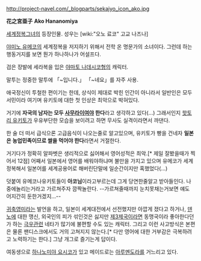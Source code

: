 http://project-navel.com/_blogparts/sekajyo_icon_ako.jpg

'''花之宮亜子'''
'''Ako Hananomiya'''

[[세계정복그녀]]의 등장인물. 성우는 [wiki:"오노 료코" 고교 나즈나]

[[야미노 유메코]]의 세계정복을 저지하기 위해서 전학 온 명문가의 소녀이다. 그런데 하는 행동거지를 보면 뭔가 하나하나가 어설프다.

검은 장발에 세라복을 입은 [[야마토 나데시코]]형의 캐릭터.

말투는 정중한 말투에 「~입니다.」 「~네요」를 자주 사용.

애국정신이 투철한 편이기는 한데, 상식이 제대로 박힌 인간이 아니라서 일반인은 모두 서민이라 여기며 유키토에 대한 첫 인상은 최악으로 박혀있다.

거기에 '''자국의 남자는 모두 [[사무라이]]여야 한다'''라고 생각하고 있다(...) 그래서인지 [[핫토리 유키토]]가 우유부단한 모습을 보이려고 하면 무사도 실격이라면서 까댄다.

한 술 더 떠서 급식으론 고급음식이 나오는줄로 알고있으며, 유키토가 빵을 건네자 '''일본은 농업민족이므로 쌀을 먹어야 한다'''라면서 거절한다.

거기다가 정확히 알파벳은 생리적으로 싫어해서 영어성적은 최악.[* 제일 잘봤을때가 찍어서 12점] 어째서 일본에서 영어를 배워야하냐며 불만을 가지고 있으며 유메코가 세계정복해서 일본어를 세계공용어로 해버린단말에 일순간이지만 혹했었다(...)

덧붙여 유메코나유키토들이 '''아코님'''이라고부르는데 그게 당연한줄알고 받아들인다.
나중에놀리는거라고 가르쳐주자 깜짝놀란다. 
--가르쳐줄때까지 눈치못채는거보면 얘도 어지간히 둔한거겠지...--

[[귀축영미]]라는 발언을 하고, 일본이 세계대전에서 선전했지만 아깝게 졌다고 하거나, [[덴노]]에 대한 맹신, 외국인의 피가 섞인것은 싫지만 [[제3제국]]이라면 동맹국이라 좋아한다던가 하는 [[극우]]관련 네타가 많기에 불편할 수도 있는 캐릭터. 그리고 이런 사고방식은 본편은 물론 팬디스크에서도 거의 고쳐지지 않는다.[* 다만 영어에 대한 거부감은 극복하려고 노력하기는 한다.] 그냥 개그로 즐기는게 답이다.

여동생으로 [[하나노미야 요시코]]가 있고 메이드로는 [[아루멘도라]]를 거느리고 있다.

